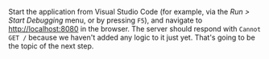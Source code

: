 Start the application from Visual Studio Code (for example, via the _Run > Start Debugging_
menu, or by pressing `F5`), and navigate to [http://localhost:8080](http://localhost:8080)
in the browser. The server should respond with `Cannot GET /` because we haven't added any
logic to it just yet. That's going to be the topic of the next step.

